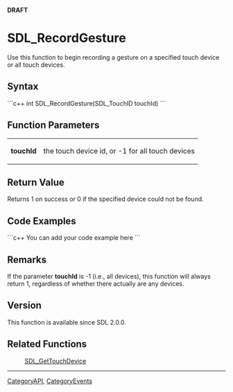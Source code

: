 <span color="red">'''DRAFT'''</span>


<!-- #*^*^*^*^*See http://wiki.libsdl.org/moin.cgi/SGFunctions for details on editing this page*^*^*^*^* -->


= SDL_RecordGesture =
Use this function to begin recording a gesture on a specified touch device or all touch devices.





== Syntax ==
```c++
int SDL_RecordGesture(SDL_TouchID touchId)
```



== Function Parameters ==
{|
|'''touchId'''
|the touch device id, or -1 for all touch devices
|}




== Return Value ==
Returns 1 on success or 0 if the specified device could not be found.



== Code Examples ==
```c++
You can add your code example here
```



== Remarks ==
If the parameter '''touchId''' is -1 (i.e., all devices), this function will always return 1, regardless of whether there actually are any devices.


== Version ==
This function is available since SDL 2.0.0.


== Related Functions ==
:[[SDL_GetTouchDevice]]
<!-- #Remove this section if empty -->

----
[[CategoryAPI]], [[CategoryEvents]]
<!-- #See the Style Guide for instructions on editing the footer. -->
